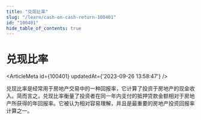```yaml
---
title: "兑现比率"
slug: "/learn/cash-on-cash-return-100401"
id: "100401"
hide_table_of_contents: true
---
```



# 兑现比率

<ArticleMeta id={100401} updatedAt={'2023-09-26 13:58:47'} />
<div className='border-solid border-b border-t-0 my-4 border-[var(--ifm-color-gray-300)]' />

兑现比率是经常用于房地产交易中的一种回报率，它计算了投资于房地产的现金收入。简而言之，兑现比率衡量了投资者在同一年内支付的抵押贷款金额相对于房地产所获得的年回报率。它被认为相对容易理解，并且是最重要的房地产投资回报率计算之一。

